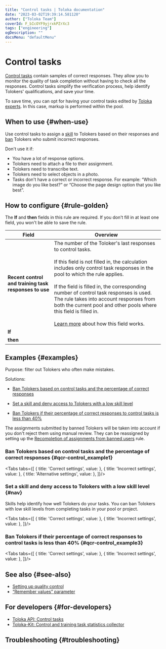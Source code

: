 ```yaml
---
title: "Control tasks | Toloka documentation"
date: "2023-03-02T19:39:14.581120"
author: ["Toloka Team"]
coverId: F_bIcOYF9yjrxkPZrXc3
tags: ["engineering"]
ogDescription: ""
docsMenu: "defaultMenu"
---
```



# Control tasks

[Control tasks](/docs/glossary#control-task) contain samples of correct responses. They allow you to monitor the quality of task completion without having to check all the responses. Control tasks simplify the verification process, help identify Tolokers' qualifications, and save your time.

<Note mode="note" title="Note">

To save time, you can opt for having your control tasks edited by [Toloka experts](/docs/guide/task_markup#auto-markup). In this case, markup is performed within the pool.

</Note>

## When to use {#when-use}

Use control tasks to assign a [skill](/docs/glossary#skill) to Tolokers based on their responses and [ban](/docs/glossary#banning-tolokers) Tolokers who submit incorrect responses.

Don't use it if:

- You have a lot of response options.
- Tolokers need to attach a file to their assignment.
- Tolokers need to transcribe text.
- Tolokers need to select objects in a photo.
- Tasks don't have a correct or incorrect response. For example: “Which image do you like best?” or “Choose the page design option that you like best”.

## How to configure {#rule-golden}

<Note mode="restriction" title="Alert">

The **If** and **then** fields in this rule are required. If you don't fill in at least one field, you won't be able to save the rule.

</Note>

**Field** | **Overview**
----- | -----
**Recent control and training task responses to use** | The number of the Toloker's last responses to control tasks.<br/><br/>If this field is not filled in, the calculation includes only control task responses in the pool to which the rule applies.<br/><br/>If the field is filled in, the corresponding number of control task responses is used. The rule takes into account responses from both the current pool and other pools where this field is filled in.<br/><br/>[Learn more](/docs/guide/remember-values) about how this field works.
**If** | <GoldensetTable1/>
**then** | <GoldensetTable2/>

## Examples {#examples}

Purpose: filter out Tolokers who often make mistakes.

Solutions:

- [Ban Tolokers based on control tasks and the percentage of correct responses](/docs/guide/goldenset#qcr-control_example1)

- [Set a skill and deny access to Tolokers with a low skill level](/docs/guide/goldenset#nav)

- [Ban Tolokers if their percentage of correct responses to control tasks is less than 40%](/docs/guide/goldenset#qcr-control_example3)

<Note mode="warning" title="Warning">

The assignments submitted by banned Tolokers will be taken into account if you don't reject them using manual review. They can be reassigned by setting up the [Recompletion of assignments from banned users](/docs/guide/restore-task-overlap) rule.

</Note>

### Ban Tolokers based on control tasks and the percentage of correct responses {#qcr-control_example1}

<Tabs tabs={[
  { title: 'Correct settings', value: <GoldensetList1/> },
  { title: 'Incorrect settings', value: <GoldensetList2/> },
  { title: 'Alternative settings', value: <GoldensetList3/> },
]}/>

### Set a skill and deny access to Tolokers with a low skill level {#nav}

Skills help identify how well Tolokers do your tasks. You can ban Tolokers with low skill levels from completing tasks in your pool or project.

<Tabs tabs={[
  { title: 'Correct settings', value: <GoldensetList4/> },
  { title: 'Incorrect settings', value: <GoldensetList5/> },
]}/>

### Ban Tolokers if their percentage of correct responses to control tasks is less than 40% {#qcr-control_example3}

<Tabs tabs={[
  { title: 'Correct settings', value: <GoldensetList6/> },
  { title: 'Incorrect settings', value: <GoldensetList7/> },
]}/>

## See also {#see-also}

- [Setting up quality control](/docs/guide/qa-pool-settings)
- [“Remember values” parameter](/docs/guide/remember-values)

## For developers {#for-developers}

- [Toloka API: Control tasks](/docs/api/goldenset)
- [Toloka-Kit: Control and training task statistics collector](/docs/toloka-kit/reference/toloka.client.collectors.GoldenSet)

## Troubleshooting {#troubleshooting}

<FaqHowManyControlTasks/>

<FaqCorrectResponsesCounted/>

<FaqSkillForEveryPool/>

<FaqSkillForDifferentProjects/>

<FaqMoveControlTasks/>

<FaqIncorrectResponses/>

<TroubleshootingExport/>

<FaqUsingSmartMixing/>

<ContactGuideSupport/>
